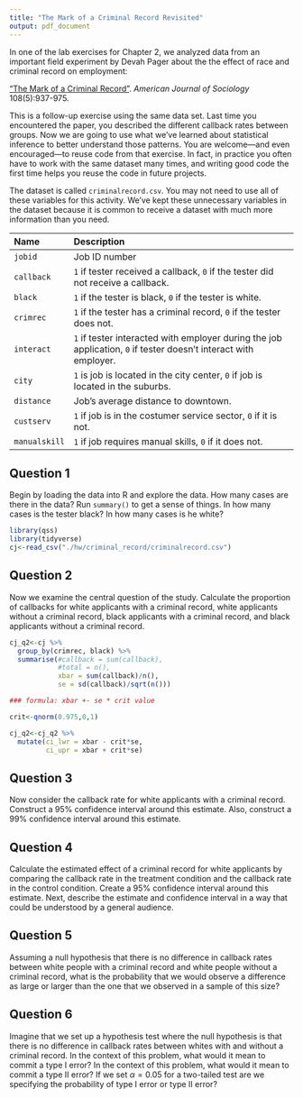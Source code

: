 ```yaml
---
title: "The Mark of a Criminal Record Revisited"
output: pdf_document
---
```


In one of the lab exercises for Chapter 2, we analyzed data from an important field experiment by Devah Pager about the the effect of race and criminal record on employment: 

["The Mark of a Criminal Record"](https://dx.doi.org/10.1086/374403). *American Journal of Sociology* 108(5):937-975.  

This is a follow-up exercise using the same data set.  Last time you encountered the paper, you described the different callback rates between groups. Now we are going to use what we've learned about statistical inference to better understand those patterns.  You are welcome---and even encouraged---to reuse code from that exercise.  In fact, in practice you often have to work with the same dataset many times, and writing good code the first time helps you reuse the code in future projects.

The dataset is called `criminalrecord.csv`.  You may not need to use all of these variables for this activity.  We've kept these unnecessary variables in the dataset because it is common to receive a dataset with much more information than you need.

---------------------------------------------------------------------------------------------------------
Name                 Description
-------------------- ------------------------------------------------------------------------------------
`jobid`              Job ID number 

`callback`           `1` if tester received a callback, `0` if the tester did not receive a callback.

`black`              `1` if the tester is black, `0` if the tester is white.

`crimrec`            `1` if the tester has a criminal record, `0` if the tester does not.      

`interact`           `1` if tester interacted with employer during the job application, `0` if tester doesn't interact with employer.

`city`               `1` is job is located in the city center, `0` if job is located in the suburbs. 

`distance`           Job’s average distance to downtown.

`custserv`           `1` if job is in the costumer service sector, `0` if it is not.

`manualskill`        `1` if job requires manual skills, `0` if it does not.

----------------------------------------------------------------------------------------------------------

## Question 1

Begin by loading the data into R and explore the data. How many cases are there in the data?  Run `summary()` to get a sense of things. In how many cases is the tester black? In how many cases is he white? 

```r
library(qss)
library(tidyverse)
cj<-read_csv("./hw/criminal_record/criminalrecord.csv")
```


## Question 2

Now we examine the central question of the study. Calculate the proportion of callbacks for white applicants with a criminal record, white applicants without a criminal record, black applicants with a criminal record, and black applicants without a criminal record.

```r
cj_q2<-cj %>% 
  group_by(crimrec, black) %>% 
  summarise(#callback = sum(callback),
            #total = n(),
            xbar = sum(callback)/n(),
            se = sd(callback)/sqrt(n()))

### formula: xbar +- se * crit value

crit<-qnorm(0.975,0,1)

cj_q2<-cj_q2 %>% 
  mutate(ci_lwr = xbar - crit*se,
         ci_upr = xbar + crit*se)


```

## Question 3

Now consider the callback rate for white applicants with a criminal record.  Construct a 95% confidence interval around this estimate.  Also, construct a 99% confidence interval around this estimate.

## Question 4

Calculate the estimated effect of a criminal record for white applicants by comparing the callback rate in the treatment condition and the callback rate in the control condition.  Create a 95% confidence interval around this estimate.  Next, describe the estimate and confidence interval in a way that could be understood by a general audience.

## Question 5

Assuming a null hypothesis that there is no difference in callback rates between white people with a criminal record and white people without a criminal record, what is the probability that we would observe a difference as large or larger than the one that we observed in a sample of this size?  

## Question 6

Imagine that we set up a hypothesis test where the null hypothesis is that there is no difference in callback rates between whites with and without a criminal record.  In the context of this problem, what would it mean to commit a type I error?  In the context of this problem, what would it mean to commit a type II error?  If we set $\alpha = 0.05$ for a two-tailed test are we specifying the probability of type I error or type II error?
